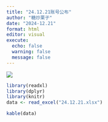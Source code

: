 ```yaml
---
title: "24.12.21账号公布"
author: "糖炒栗子"
date: "2024-12.21"
format: html
editor: visual
execute:
  echo: false
  warning: false
  message: false
---
```


![](/Picture/Backgroud%203.jpeg)

```r
library(readxl)
library(dplyr)
library(knitr)
data <- read_excel("24.12.21.xlsx")
```

```r
kable(data)
```
